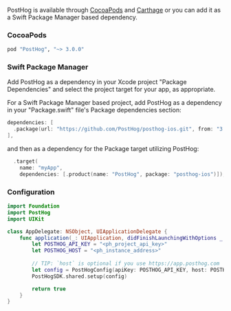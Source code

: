 PostHog is available through [CocoaPods](http://cocoapods.org) and [Carthage](https://github.com/Carthage/Carthage) or you can add it as a Swift Package Manager based dependency.

### CocoaPods

```ruby file=Podfile
pod "PostHog", "~> 3.0.0"
```

### Swift Package Manager

Add PostHog as a dependency in your Xcode project "Package Dependencies" and select the project target for your app, as appropriate.

For a Swift Package Manager based project, add PostHog as a dependency in your "Package.swift" file's Package dependencies section:

```swift file=Package.swift
dependencies: [
  .package(url: "https://github.com/PostHog/posthog-ios.git", from: "3.0.0")
],
```

and then as a dependency for the Package target utilizing PostHog:

```swift
  .target(
    name: "myApp",
    dependencies: [.product(name: "PostHog", package: "posthog-ios")]),
```

### Configuration

```swift
import Foundation
import PostHog
import UIKit

class AppDelegate: NSObject, UIApplicationDelegate {
    func application(_: UIApplication, didFinishLaunchingWithOptions _: [UIApplication.LaunchOptionsKey: Any]? = nil) -> Bool {
        let POSTHOG_API_KEY = "<ph_project_api_key>"
        let POSTHOG_HOST = "<ph_instance_address>"
        
        // TIP: `host` is optional if you use https://app.posthog.com
        let config = PostHogConfig(apiKey: POSTHOG_API_KEY, host: POSTHOG_HOST)
        PostHogSDK.shared.setup(config)

        return true
    }
}
```
